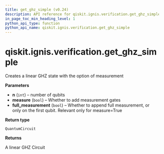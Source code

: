 ```yaml
---
title: get_ghz_simple (v0.24)
description: API reference for qiskit.ignis.verification.get_ghz_simple in qiskit v0.24
in_page_toc_min_heading_level: 1
python_api_type: function
python_api_name: qiskit.ignis.verification.get_ghz_simple
---
```


<span id="qiskit-ignis-verification-get-ghz-simple" />

# qiskit.ignis.verification.get\_ghz\_simple

<Function id="qiskit.ignis.verification.get_ghz_simple" isDedicatedPage={true} github="https://github.com/qiskit-community/qiskit-ignis/tree/stable/0.5/qiskit/ignis/verification/entanglement/linear.py" signature="get_ghz_simple(n, measure=True, full_measurement=True)">
  Creates a linear GHZ state with the option of measurement

  **Parameters**

  *   **n** (`int`) – number of qubits
  *   **measure** (`bool`) – Whether to add measurement gates
  *   **full\_measurement** (`bool`) – Whether to append full measurement, or only on the first qubit. Relevant only for measure=True

  **Return type**

  `QuantumCircuit`

  **Returns**

  A linear GHZ Circuit
</Function>

